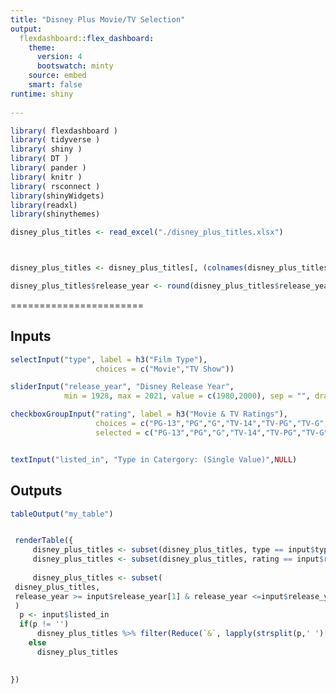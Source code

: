 ---
title: "Disney Plus Movie/TV Selection"
output: 
  flexdashboard::flex_dashboard:
    theme: 
      version: 4
      bootswatch: minty
    source: embed
    smart: false
runtime: shiny
    
---



```{r global, include=FALSE}
library( flexdashboard )
library( tidyverse )
library( shiny )
library( DT )
library( pander )
library( knitr )
library( rsconnect )
library(shinyWidgets)
library(readxl)
library(shinythemes)

disney_plus_titles <- read_excel("./disney_plus_titles.xlsx")



disney_plus_titles <- disney_plus_titles[, (colnames(disney_plus_titles) %in% c('type','title','director','cast', "release_year","rating","duration", "listed_in", "description"))]

disney_plus_titles$release_year <- round(disney_plus_titles$release_year)
```

=======================

Inputs {.sidebar}
----------------------
```{r}

                     
selectInput("type", label = h3("Film Type"),
                   choices = c("Movie","TV Show"))

sliderInput("release_year", "Disney Release Year",
            min = 1928, max = 2021, value = c(1980,2000), sep = "", dragRange = T)

checkboxGroupInput("rating", label = h3("Movie & TV Ratings"),
                   choices = c("PG-13","PG","G","TV-14","TV-PG","TV-G","TV-Y7-FV","TV-Y7","TV-Y"),
                   selected = c("PG-13","PG","G","TV-14","TV-PG","TV-G","TV-Y7-FV","TV-Y7","TV-Y"))


textInput("listed_in", "Type in Catergory: (Single Value)",NULL)

```

Outputs
---------------
```{r}
tableOutput("my_table")


 renderTable({
     disney_plus_titles <- subset(disney_plus_titles, type == input$type )
     disney_plus_titles <- subset(disney_plus_titles, rating == input$rating )
     
     disney_plus_titles <- subset(
 disney_plus_titles,
 release_year >= input$release_year[1] & release_year <=input$release_year[2]
 ) 
  p <- input$listed_in
  if(p != '')
      disney_plus_titles %>% filter(Reduce(`&`, lapply(strsplit(p,' ')[[1]], grepl, listed_in,ignore.case=T)))
    else
      disney_plus_titles
  

})

```



